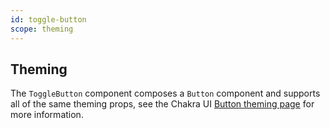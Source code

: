 ```yaml
---
id: toggle-button
scope: theming
---
```


## Theming

The `ToggleButton` component composes a `Button` component and supports all of the same theming props, see the Chakra UI [Button theming page](https://chakra-ui.com/docs/components/button/theming) for more information.
